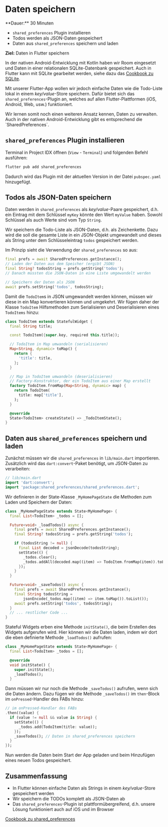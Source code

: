 
# Daten speichern

<Callout>
  **Dauer:** 30 Minuten

  - `shared_preferences` Plugin installieren
  - Todos werden als JSON-Daten gespeichert
  - Daten aus `shared_preferences` speichern und laden

  **Ziel:** Daten in Flutter speichern
</Callout>

In der nativen Android-Entwicklung mit Kotlin haben wir Room
eingesetzt und Daten in einer relationalen SQLite-Datenbank 
gespeichert. Auch in Flutter kann mit SQLite gearbeitet werden,
siehe dazu das [Cookbook zu SQLite](https://docs.flutter.dev/cookbook/persistence/sqlite).

Mit unserer Flutter-App wollen wir jedoch einfache Daten wie 
die Todo-Liste lokal in einem _key/value_-Store speichern. 
Dafür bietet sich das `shared_preferences`-Plugin an, welches 
auf allen Flutter-Plattformen (iOS, Android, Web, usw.) funktioniert.

<Callout type="info">
Wir lernen somit noch einen weiteren Ansatz kennen, Daten zu
verwalten. Auch in der nativen Android-Entwicklung gibt es
entsprechend die `SharedPreferences`.
</Callout>

## `shared_preferences` Plugin installieren

Terminal in Project IDX öffnen (`View` - `Terminal`) und 
folgenden Befehl ausführen:

```bash
flutter pub add shared_preferences
```

Dadurch wird das Plugin mit der aktuellen Version in der Datei 
`pubspec.yaml` hinzugefügt.

## Todos als JSON-Daten speichern

Daten werden in `shared_preferences` als _key/value_-Paare
gespeichert, d.h. ein Eintrag mit dem Schlüssel `myKey` könnte
den Wert `myValue` haben. Sowohl Schlüssel als auch Werte sind
vom Typ `String`.

Wir speichern die Todo-Liste als JSON-Daten, d.h. als Zeichenkette. 
Dazu wird die soll die gesamte Liste in ein JSON-Objekt umgewandelt 
und dieses als String unter dem Schlüsseleintrag `todos` gespeichert
werden.

Im Prinzip sieht die Verwendung der `shared_preferences` so aus:

```dart
final prefs = await SharedPreferences.getInstance();
// Laden der Daten aus dem Speicher (ergibt JSON)
final String? todosString = prefs.getString('todos');
// Danach müssten die JSON-Daten in eine Liste umgewandelt werden

// Speichern der Daten als JSON
await prefs.setString('todos', todosString);
```

Damit die `TodoItem`s in JSON umgewandelt werden können, 
müssen wir diese in ein Map konvertieren können und umgekehrt. 
Wir fügen daher der Klasse `TodoItem` Hilfsmethoden zum 
Serialisieren und Deserialisieren eines `TodoItems` hinzu:

```dart
class TodoItem extends StatefulWidget {
  final String title;

  const TodoItem({super.key, required this.title});

  // TodoItem in Map umwandeln (serialisieren)
  Map<String, dynamic> toMap() {
    return {
      'title': title,
    };
  }

  // Map in TodoItem umwandeln (deserialisieren)
  // Factory-Konstruktor, der ein TodoItem aus einer Map erstellt
  factory TodoItem.fromMap(Map<String, dynamic> map) {
    return TodoItem(
      title: map['title'],
    );
  }

  @override
  State<TodoItem> createState() => _TodoItemState();
}
```

## Daten aus `shared_preferences` speichern und laden

Zunächst müssen wir die `shared_preferences` in `lib/main.dart`
importieren. Zusätzlich wird das `dart:convert`-Paket benötigt, 
um JSON-Daten zu verarbeiten:

```dart
// lib/main.dart
import 'dart:convert';
import 'package:shared_preferences/shared_preferences.dart';
```

Wir definieren in der State-Klasse `_MyHomePageState` die Methoden
zum Laden und Speichern der Daten:

```dart
class _MyHomePageState extends State<MyHomePage> {
  final List<TodoItem> _todos = [];

  Future<void> _loadTodos() async {
    final prefs = await SharedPreferences.getInstance();
    final String? todosString = prefs.getString('todos');

    if (todosString != null) {
      final List decoded = jsonDecode(todosString);
      setState(() {
        _todos.clear();
        _todos.addAll(decoded.map((item) => TodoItem.fromMap(item)).toList());
      });
    }
  }

  Future<void> _saveTodos() async {
    final prefs = await SharedPreferences.getInstance();
    final String todosString =
        jsonEncode(_todos.map((item) => item.toMap()).toList());
    await prefs.setString('todos', todosString);
  }
  // ... restlicher Code ...
}
```

Stateful Widgets erben eine Methode `initState()`, die beim
Erstellen des Widgets aufgerufen wird. Hier können wir die
Daten laden, indem wir dort die eben definierte Methode `_loadTodos()` 
aufrufen:

```dart
class _MyHomePageState extends State<MyHomePage> {
  final List<TodoItem> _todos = [];

  @override
  void initState() {
    super.initState();
    _loadTodos();
  }
```

Dann müssen wir nur noch die Methode `_saveTodos()` aufrufen,
wenn sich die Daten ändern. Dazu fügen wir die Methode `_saveTodos()`
im `then`-Block im `onPressed`-Handler des FABs hinzu:

```dart
// im onPressed-Handler des FABs
.then((value) {
  if (value != null && value is String) {
    setState(() {
      _todos.add(TodoItem(title: value));
    });
    _saveTodos(); // Daten in shared_preferences speichern
  }
});
```

Nun werden die Daten beim Start der App geladen und beim
Hinzufügen eines neuen Todos gespeichert.

## Zusammenfassung

- In Flutter können einfache Daten als Strings in einem _key/value_-Store gespeichert werden
- Wir speichern die TODOs komplett als JSON-Daten ab
- Das `shared_preferences`-Plugin ist plattformübergreifend, d.h. unsere Lösung funktioniert auch auf iOS und im Browser

[Cookbook zu shared_preferences](https://docs.flutter.dev/cookbook/persistence/key-value)
